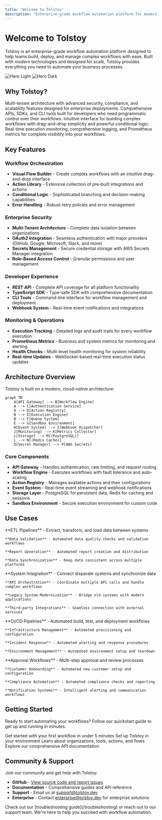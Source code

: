 ```yaml
---
title: "Welcome to Tolstoy"
description: "Enterprise-grade workflow automation platform for modern teams"
---
```


# Welcome to Tolstoy

Tolstoy is an enterprise-grade workflow automation platform designed to help teams build, deploy, and manage complex workflows with ease. Built with modern technologies and designed for scale, Tolstoy provides everything you need to automate your business processes.

<img
  className="block dark:hidden"
  src="/images/hero-light.png"
  alt="Hero Light"
/>
<img
  className="hidden dark:block"
  src="/images/hero-dark.png"
  alt="Hero Dark"
/>

## Why Tolstoy?

<CardGroup cols={2}>
  <Card title="Enterprise-Ready" icon="building">
    Multi-tenant architecture with advanced security, compliance, and scalability features designed for enterprise deployments.
  </Card>
  <Card title="Developer-First" icon="code">
    Comprehensive APIs, SDKs, and CLI tools built for developers who need programmatic control over their workflows.
  </Card>
  <Card title="Visual Workflow Builder" icon="diagram-project">
    Intuitive interface for building complex workflows with drag-and-drop simplicity and powerful conditional logic.
  </Card>
  <Card title="Monitoring & Observability" icon="chart-line">
    Real-time execution monitoring, comprehensive logging, and Prometheus metrics for complete visibility into your workflows.
  </Card>
</CardGroup>

## Key Features

### **Workflow Orchestration**
- **Visual Flow Builder** - Create complex workflows with an intuitive drag-and-drop interface
- **Action Library** - Extensive collection of pre-built integrations and actions
- **Conditional Logic** - Sophisticated branching and decision-making capabilities
- **Error Handling** - Robust retry policies and error management

### **Enterprise Security**
- **Multi-Tenant Architecture** - Complete data isolation between organizations
- **OAuth2 Integration** - Seamless authentication with major providers (GitHub, Google, Microsoft, Slack, and more)
- **Secrets Management** - Secure credential storage with AWS Secrets Manager integration
- **Role-Based Access Control** - Granular permissions and user management

### **Developer Experience**
- **REST API** - Complete API coverage for all platform functionality
- **TypeScript SDK** - Type-safe SDK with comprehensive documentation
- **CLI Tools** - Command-line interface for workflow management and deployment
- **Webhook System** - Real-time event notifications and integrations

### **Monitoring & Operations**
- **Execution Tracking** - Detailed logs and audit trails for every workflow execution
- **Prometheus Metrics** - Business and system metrics for monitoring and alerting
- **Health Checks** - Multi-level health monitoring for system reliability
- **Real-time Updates** - WebSocket-based real-time execution status updates

## Architecture Overview

Tolstoy is built on a modern, cloud-native architecture:

```mermaid
graph TB
    A[API Gateway] --> B[Workflow Engine]
    A --> C[Authentication Service]
    A --> D[Action Registry]
    B --> E[Execution Engine]
    B --> F[Queue System]
    E --> G[Sandbox Environment]
    H[Event System] --> I[Webhook Dispatcher]
    J[Monitoring] --> K[Metrics Collector]
    L[Storage] --> M[(PostgreSQL)]
    L --> N[(Redis Cache)]
    O[Secret Manager] --> P[AWS Secrets]
```

### **Core Components**

- **API Gateway** - Handles authentication, rate limiting, and request routing
- **Workflow Engine** - Executes workflows with fault tolerance and auto-scaling
- **Action Registry** - Manages available actions and their configurations
- **Event System** - Real-time event streaming and webhook notifications
- **Storage Layer** - PostgreSQL for persistent data, Redis for caching and sessions
- **Sandbox Environment** - Secure execution environment for custom code

## Use Cases

<Tabs>
  <Tab title="Data Processing">
    **ETL Pipelines** - Extract, transform, and load data between systems
    
    **Data Validation** - Automated data quality checks and validation workflows
    
    **Report Generation** - Automated report creation and distribution
    
    **Data Synchronization** - Keep data consistent across multiple platforms
  </Tab>
  
  <Tab title="Integration">
    **System Integration** - Connect disparate systems and synchronize data
    
    **API Orchestration** - Coordinate multiple API calls and handle complex workflows
    
    **Legacy System Modernization** - Bridge old systems with modern applications
    
    **Third-party Integrations** - Seamless connection with external services
  </Tab>
  
  <Tab title="DevOps">
    **CI/CD Pipelines** - Automated build, test, and deployment workflows
    
    **Infrastructure Management** - Automated provisioning and configuration
    
    **Incident Response** - Automated alerting and response procedures
    
    **Environment Management** - Automated environment setup and teardown
  </Tab>
  
  <Tab title="Business Process">
    **Approval Workflows** - Multi-step approval and review processes
    
    **Customer Onboarding** - Automated new customer setup and configuration
    
    **Compliance Automation** - Automated compliance checks and reporting
    
    **Notification Systems** - Intelligent alerting and communication workflows
  </Tab>
</Tabs>

## Getting Started

Ready to start automating your workflows? Follow our quickstart guide to get up and running in minutes.

<CardGroup cols={2}>
  <Card title="Quickstart Guide" icon="rocket" href="/quickstart">
    Get started with your first workflow in under 5 minutes
  </Card>
  <Card title="Installation" icon="download" href="/installation">
    Set up Tolstoy in your environment
  </Card>
  <Card title="Core Concepts" icon="book-open" href="/concepts/organizations">
    Learn about organizations, tools, actions, and flows
  </Card>
  <Card title="API Reference" icon="code" href="/api-reference">
    Explore our comprehensive API documentation
  </Card>
</CardGroup>

## Community & Support

Join our community and get help with Tolstoy:

- **GitHub** - [View source code and report issues](https://github.com/joosuhail12/tolstoy)
- **Documentation** - Comprehensive guides and API reference
- **Support** - Email us at [support@tolstoy.dev](mailto:support@tolstoy.dev)
- **Enterprise** - Contact [enterprise@tolstoy.dev](mailto:enterprise@tolstoy.dev) for enterprise solutions

<Card title="Need Help?" icon="question">
  Check out our [troubleshooting guide](/troubleshooting) or reach out to our support team. We're here to help you succeed with workflow automation.
</Card>